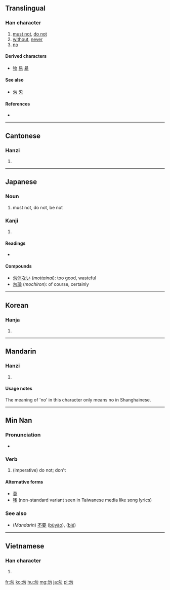 ==Translingual==

===Han character===
{{Han char|rn=20|rad=勹|as=02|sn=4|four=2722<sub>0</sub>|canj=心竹竹 (PHH)}}

# [[must not]], [[do not]]
# [[without]], [[never]]
# [[no]]

====Derived characters====
* [[物]] [[易]] [[昜]]

====See also====
* [[匆]] [[匁]]

====References====
* {{Han ref|kx=0150.240|dkj=02501|dj=0339.140|hdz=10255.020|uh=52FF|ud=21247|bh=A4C5|bd=42181}}

----

==Cantonese==

===Hanzi===
{{yue-hanzi|jyut=|y=mat6}}

# {{defn|lang=yue|sort=勹02}}

----

==Japanese==

===Noun===
{{ja-noun|k|hira=ぶつ|rom=butsu|hidx=ふつ'}}

{{ja-noun|k|hira=もち|rom=mochi}}

# must not, do not, be not

===Kanji===
{{ja-kanji|grade=|rs=勹02}}

# {{defn|lang=ja|sort=勹02}}

====Readings====
* {{ja-readings|on=[[もち]] (''mochi''), [[ぶつ]] (''butsu''), [[ぼつ]] (''botsu'')|kun=[[なかれ]] ([[勿れ]], ''nakare''), [[なし]] (''nashi'')}}

====Compounds====
* [[勿体ない]] (''mottainai''): too good, wasteful
* [[勿論]] (''mochiron''): of course, certainly

----

==Korean==

===Hanja===
{{ko-hanja|hangeul=[[물]], [[몰]]|rv=mul, mol|mr=mul, mol}}

# {{defn|lang=ko|sort=勹02}}

----

==Mandarin==

===Hanzi===
{{cmn-hanzi|pin=[[qióng]] ([[qiong2]]), [[wù]] ([[wu4]])|wg=ch'iung<sup>2</sup>, wu<sup>4</sup>}}

# {{defn|lang=cmn|sort=勹02}}

====Usage notes====
The meaning of 'no' in this character only means no in Shanghainese.

----

==Min Nan==

===Pronunciation===
* {{IPA|[mai˨˩]|lang=nan}}

===Verb===
{{nan-verb|ts|poj=mài|pojt=mai3|rs=勹02}}

# (imperative) do not; don't

====Alternative forms====
* [[莫]]
* [[嘜]] (non-standard variant seen in Taiwanese media like song lyrics)

===See also===
* (''Mandarin'') [[不要]] ([[bùyào]]), {{zh-ts|別|别}} ([[bié]])

----

==Vietnamese==

===Han character===
{{vi-hantu|[[vật]], [[vặt]], [[vất]]|rs=勹02}}

# {{defn|lang=vi|sort=勹02}}

[[fr:勿]]
[[ko:勿]]
[[hu:勿]]
[[mg:勿]]
[[ja:勿]]
[[pl:勿]]